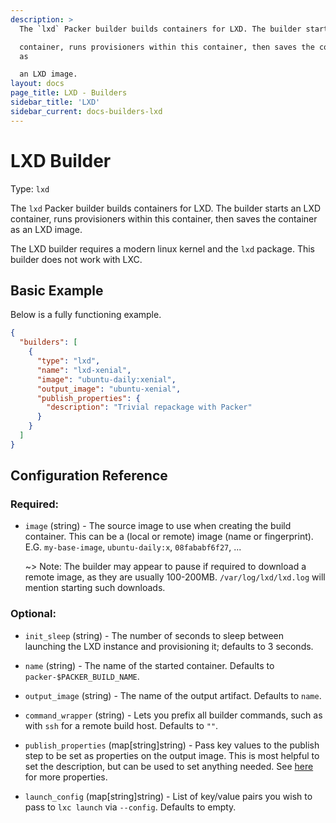 ```yaml
---
description: >
  The `lxd` Packer builder builds containers for LXD. The builder starts an LXD

  container, runs provisioners within this container, then saves the container
  as

  an LXD image.
layout: docs
page_title: LXD - Builders
sidebar_title: 'LXD'
sidebar_current: docs-builders-lxd
---
```


# LXD Builder

Type: `lxd`

The `lxd` Packer builder builds containers for LXD. The builder starts an LXD
container, runs provisioners within this container, then saves the container as
an LXD image.

The LXD builder requires a modern linux kernel and the `lxd` package. This
builder does not work with LXC.

## Basic Example

Below is a fully functioning example.

```json
{
  "builders": [
    {
      "type": "lxd",
      "name": "lxd-xenial",
      "image": "ubuntu-daily:xenial",
      "output_image": "ubuntu-xenial",
      "publish_properties": {
        "description": "Trivial repackage with Packer"
      }
    }
  ]
}
```

## Configuration Reference

### Required:

- `image` (string) - The source image to use when creating the build
  container. This can be a (local or remote) image (name or fingerprint).
  E.G. `my-base-image`, `ubuntu-daily:x`, `08fababf6f27`, ...

  ~> Note: The builder may appear to pause if required to download a
  remote image, as they are usually 100-200MB. `/var/log/lxd/lxd.log` will
  mention starting such downloads.

### Optional:

- `init_sleep` (string) - The number of seconds to sleep between launching
  the LXD instance and provisioning it; defaults to 3 seconds.

- `name` (string) - The name of the started container. Defaults to
  `packer-$PACKER_BUILD_NAME`.

- `output_image` (string) - The name of the output artifact. Defaults to
  `name`.

- `command_wrapper` (string) - Lets you prefix all builder commands, such as
  with `ssh` for a remote build host. Defaults to `""`.

- `publish_properties` (map\[string\]string) - Pass key values to the publish
  step to be set as properties on the output image. This is most helpful to
  set the description, but can be used to set anything needed. See [here](https://stgraber.org/2016/03/30/lxd-2-0-image-management-512/) for more properties.

- `launch_config` (map\[string\]string) - List of key/value pairs you wish to
  pass to `lxc launch` via `--config`. Defaults to empty.
